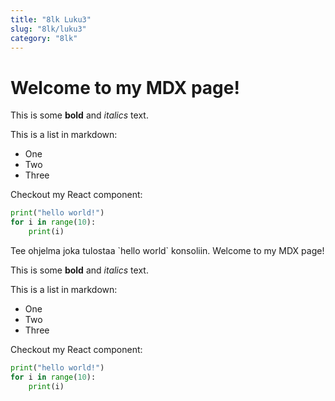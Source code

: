 ---
title: "8lk Luku3"
slug: "8lk/luku3"
category: "8lk"
---

# Welcome to my MDX page!

This is some **bold** and _italics_ text.

This is a list in markdown:

- One
- Two
- Three

Checkout my React component:

```python
print("hello world!")
for i in range(10):
    print(i)
```

<Excercise>
Tee ohjelma joka tulostaa `hello world` konsoliin.
</Excercise>
Welcome to my MDX page!

This is some **bold** and _italics_ text.

This is a list in markdown:

- One
- Two
- Three

Checkout my React component:

```python
print("hello world!")
for i in range(10):
    print(i)
```

<Excercise />
